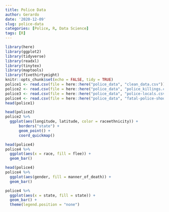 ```yaml
---
title: Police Data
author: Gerardo
date: '2020-12-09'
slug: police-data
categories: [Police, R, Data Science]
tags: [R]
---
```

```r
library(here)
library(ggplot2)
library(tidyverse)
library(readxl)
library(tinytex)
library(maptools)
library(fivethirtyeight)
knitr::opts_chunk$set(echo = FALSE, tidy = TRUE)
police1 <- read.csv(file = here::here("police_data", "clean_data.csv"))
police2 <- read.csv(file = here::here("police_data", "police_killings.csv"))
police3 <- read.csv(file = here::here("police_data", "police-locals.csv"))
police4 <- read.csv(file = here::here("police_data", "fatal-police-shootings-data.csv"))
head(police1)
```

```r
head(police2)
police2 %>%
  ggplot(aes(longitude, latitude, color = raceethnicity)) +
      borders("state") +
      geom_point() +
      coord_quickmap()
```

```r
head(police4)
police4 %>%
  ggplot(aes(x = race, fill = flee)) +
  geom_bar()
```

```r
head(police4)
police4 %>% 
  ggplot(aes(gender, fill = manner_of_death)) +
  geom_bar()
```  

```r
police4 %>%
  ggplot(aes(x = state, fill = state)) +
  geom_bar() +
  theme(legend.position = "none")
```